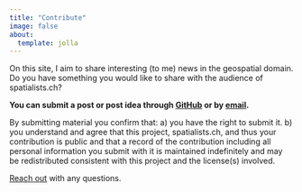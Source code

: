 ```yaml
---
title: "Contribute"
image: false
about:
  template: jolla
---
```


On this site, I aim to share interesting (to me) news in the geospatial domain. 
Do you have something you would like to share with the audience of spatialists.ch?

**You can submit a post or post idea through 
[GitHub](https://github.com/rastrau/spatialists/issues/new?template=submit-post.yml) or by [email](mailto:info@spatialists.ch).**

By submitting material you confirm that: a) you have the right to submit it. 
b) you understand and agree that this project, spatialists.ch, and thus your 
contribution is public and that a record of the contribution including all 
personal information you submit with it is maintained indefinitely and may 
be redistributed consistent with this project and the license(s) involved.

[Reach out](mailto:mail@ralphstraumann.ch) with any questions.
